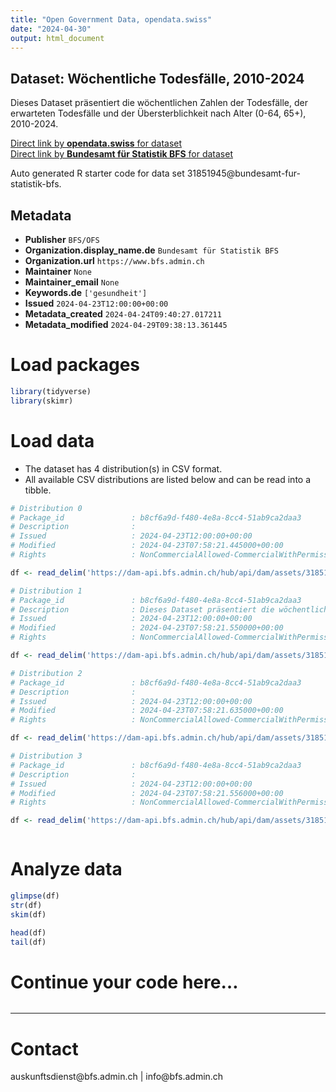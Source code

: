 ```yaml
---
title: "Open Government Data, opendata.swiss"
date: "2024-04-30"
output: html_document
---
```


## Dataset: Wöchentliche Todesfälle, 2010-2024

Dieses Dataset präsentiert die wöchentlichen Zahlen der Todesfälle, der erwarteten Todesfälle und der Übersterblichkeit nach Alter (0-64, 65+), 2010-2024.

[Direct link by **opendata.swiss** for dataset](https://opendata.swiss/de/dataset/wochentliche-todesfalle-2010-2024)<br>
[Direct link by **Bundesamt für Statistik BFS** for dataset](https://www.bfs.admin.ch/asset/de/ts-d-14.03.04.03-wr)

Auto generated R starter code for data set 31851945@bundesamt-fur-statistik-bfs.

## Metadata

- **Publisher** `BFS/OFS`
- **Organization.display_name.de** `Bundesamt für Statistik BFS`
- **Organization.url** `https://www.bfs.admin.ch`
- **Maintainer** `None`
- **Maintainer_email** `None`
- **Keywords.de** `['gesundheit']`
- **Issued** `2024-04-23T12:00:00+00:00`
- **Metadata_created** `2024-04-24T09:40:27.017211`
- **Metadata_modified** `2024-04-29T09:38:13.361445`


# Load packages

```r

library(tidyverse)
library(skimr)

```

# Load data

-   The dataset has 4 distribution(s) in CSV format.
-   All available CSV distributions are listed below and can be read into a tibble.

```r

# Distribution 0
# Package_id               : b8cf6a9d-f480-4e8a-8cc4-51ab9ca2daa3
# Description              : 
# Issued                   : 2024-04-23T12:00:00+00:00
# Modified                 : 2024-04-23T07:58:21.445000+00:00
# Rights                   : NonCommercialAllowed-CommercialWithPermission-ReferenceRequired

df <- read_delim('https://dam-api.bfs.admin.ch/hub/api/dam/assets/31851959/master')

# Distribution 1
# Package_id               : b8cf6a9d-f480-4e8a-8cc4-51ab9ca2daa3
# Description              : Dieses Dataset präsentiert die wöchentlichen Zahlen der Todesfälle, der erwarteten Todesfälle und der Übersterblichkeit nach Alter (0-64, 65+), 2010-2024.
# Issued                   : 2024-04-23T12:00:00+00:00
# Modified                 : 2024-04-23T07:58:21.550000+00:00
# Rights                   : NonCommercialAllowed-CommercialWithPermission-ReferenceRequired

df <- read_delim('https://dam-api.bfs.admin.ch/hub/api/dam/assets/31851961/master')

# Distribution 2
# Package_id               : b8cf6a9d-f480-4e8a-8cc4-51ab9ca2daa3
# Description              : 
# Issued                   : 2024-04-23T12:00:00+00:00
# Modified                 : 2024-04-23T07:58:21.635000+00:00
# Rights                   : NonCommercialAllowed-CommercialWithPermission-ReferenceRequired

df <- read_delim('https://dam-api.bfs.admin.ch/hub/api/dam/assets/31851972/master')

# Distribution 3
# Package_id               : b8cf6a9d-f480-4e8a-8cc4-51ab9ca2daa3
# Description              : 
# Issued                   : 2024-04-23T12:00:00+00:00
# Modified                 : 2024-04-23T07:58:21.556000+00:00
# Rights                   : NonCommercialAllowed-CommercialWithPermission-ReferenceRequired

df <- read_delim('https://dam-api.bfs.admin.ch/hub/api/dam/assets/31851967/master')



```

# Analyze data

```r

glimpse(df)
str(df)
skim(df)

head(df)
tail(df)

```

# Continue your code here...

```r

```

------------------------------------------------------------------------

# Contact

auskunftsdienst@bfs.admin.ch | info@bfs.admin.ch
